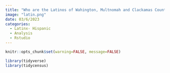 ```yaml
---
title: "Who are the Latinos of Wahington, Multnomah and Clackamas Counties"
image: "latin.png"
date: 03/6/2023
categories:
  - Latinx- Hispanic
  - Analysis
  - Rstudio
---
```


```r
knitr::opts_chunk$set(warning=FALSE, message=FALSE)

library(tidyverse)
library(tidycensus)

```

```r


```

